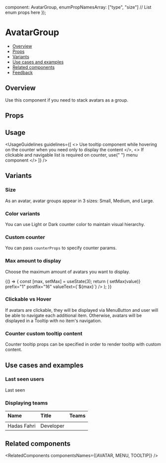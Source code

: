 
  component: AvatarGroup,
  enumPropNamesArray: ["type", "size"] // List enum props here
});

<Meta
  title="Media/Avatar/AvatarGroup"
  component={AvatarGroup}
  argTypes={metaSettings.argTypes}
  decorators={metaSettings.decorators}
/>

<!--- Component documentation -->

# AvatarGroup

- [Overview](#overview)
- [Props](#props)
- [Variants](#variants)
- [Use cases and examples](#use-cases-and-examples)
- [Related components](#related-components)
- [Feedback](#feedback)

## Overview

Use this component if you need to stack avatars as a group.

<Canvas>
  <Story name="Overview">
    <AvatarGroup size={Avatar.sizes.LARGE} max={3}>
      <Avatar type={Avatar.types.IMG} src={person1} tooltipProps={{ content: "Hadas Fahri" }} />
      <Avatar type={Avatar.types.IMG} src={person2} tooltipProps={{ content: "Person 2" }} />
      <Avatar type={Avatar.types.IMG} src={person3} tooltipProps={{ content: "Person 3" }} />
      <Avatar type={Avatar.types.IMG} src={person1} tooltipProps={{ content: "Hadas Fahri" }} />
      <Avatar type={Avatar.types.IMG} src={person2} tooltipProps={{ content: "Person 2" }} />
      <Avatar type={Avatar.types.IMG} src={person3} tooltipProps={{ content: "Person 3" }} />
      <Avatar type={Avatar.types.IMG} src={person1} tooltipProps={{ content: "Hadas Fahri" }} />
      <Avatar type={Avatar.types.IMG} src={person2} tooltipProps={{ content: "Person 2" }} />
      <Avatar type={Avatar.types.IMG} src={person3} tooltipProps={{ content: "Person 3" }} />
      <Avatar type={Avatar.types.IMG} src={person1} tooltipProps={{ content: "Hadas Fahri" }} />
      <Avatar type={Avatar.types.IMG} src={person2} tooltipProps={{ content: "Person 2" }} />
      <Avatar type={Avatar.types.IMG} src={person3} tooltipProps={{ content: "Person 3" }} />
      <Avatar type={Avatar.types.IMG} src={person1} tooltipProps={{ content: "Hadas Fahri" }} />
    </AvatarGroup>
  </Story>
</Canvas>

## Props

<ArgsTable of={AvatarGroup} />

## Usage

<UsageGuidelines
  guidelines={[
    <>
      Use <Link href="/?path=/docs/popover-tooltip--overview">tooltip</Link> component while hovering on the counter
      when you need only to display the content
    </>,
    <>
      If clickable and navigable list is required on counter, use{" "}
      <Link href="/?path=/docs/navigation-menu-menu--overview">menu</Link> component
    </>
  ]}
/>

## Variants

### Size

As an avatar, avatar groups appear in 3 sizes: Small, Medium, and Large.

<Canvas>
  <Story name="Size">
    <Flex direction={Flex.directions.COLUMN} gap={Flex.gaps.LARGE} align={Flex.align.START}>
      <StoryDescription description="Large" vertical align={Flex.align.START}>
        <AvatarGroup size={Avatar.sizes.LARGE} type={Avatar.types.IMG} max={3}>
          <Avatar type={Avatar.types.IMG} src={person1} tooltipProps={{ content: "Hadas Fahri" }} />
          <Avatar type={Avatar.types.IMG} src={person2} tooltipProps={{ content: "Person 2" }} />
          <Avatar type={Avatar.types.IMG} src={person3} tooltipProps={{ content: "Person 3" }} />
          <Avatar type={Avatar.types.IMG} src={person1} tooltipProps={{ content: "Hadas Fahri" }} />
          <Avatar type={Avatar.types.IMG} src={person2} tooltipProps={{ content: "Person 2" }} />
          <Avatar type={Avatar.types.IMG} src={person3} tooltipProps={{ content: "Person 3" }} />
        </AvatarGroup>
      </StoryDescription>
      <StoryDescription description="Medium" vertical align={Flex.align.START}>
        <AvatarGroup size={Avatar.sizes.MEDIUM} type={Avatar.types.IMG} max={3}>
          <Avatar type={Avatar.types.IMG} src={person1} tooltipProps={{ content: "Hadas Fahri" }} />
          <Avatar type={Avatar.types.IMG} src={person2} tooltipProps={{ content: "Person 2" }} />
          <Avatar type={Avatar.types.IMG} src={person3} tooltipProps={{ content: "Person 3" }} />
          <Avatar type={Avatar.types.IMG} src={person1} tooltipProps={{ content: "Hadas Fahri" }} />
          <Avatar type={Avatar.types.IMG} src={person2} tooltipProps={{ content: "Person 2" }} />
          <Avatar type={Avatar.types.IMG} src={person3} tooltipProps={{ content: "Person 3" }} />
        </AvatarGroup>
      </StoryDescription>
      <StoryDescription description="Small" vertical align={Flex.align.START}>
        <AvatarGroup size={Avatar.sizes.SMALL} type={Avatar.types.IMG} max={3}>
          <Avatar type={Avatar.types.IMG} src={person1} tooltipProps={{ content: "Hadas Fahri" }} />
          <Avatar type={Avatar.types.IMG} src={person2} tooltipProps={{ content: "Person 2" }} />
          <Avatar type={Avatar.types.IMG} src={person3} tooltipProps={{ content: "Person 3" }} />
          <Avatar type={Avatar.types.IMG} src={person1} tooltipProps={{ content: "Hadas Fahri" }} />
          <Avatar type={Avatar.types.IMG} src={person2} tooltipProps={{ content: "Person 2" }} />
          <Avatar type={Avatar.types.IMG} src={person3} tooltipProps={{ content: "Person 3" }} />
        </AvatarGroup>
      </StoryDescription>
    </Flex>
  </Story>
</Canvas>

### Color variants

You can use Light or Dark counter color to maintain visual hierarchy.

<Canvas>
  <Story name="Color variants">
    <Flex direction={Flex.directions.COLUMN} gap={Flex.gaps.LARGE} align={Flex.align.START}>
      <StoryDescription description="Light" vertical align={Flex.align.START}>
        <AvatarGroup
          size={Avatar.sizes.LARGE}
          type={Avatar.types.IMG}
          max={3}
          counterProps={{ color: Counter.colors.LIGHT }}
        >
          <Avatar type={Avatar.types.IMG} src={person1} tooltipProps={{ content: "Hadas Fahri" }} />
          <Avatar type={Avatar.types.IMG} src={person2} tooltipProps={{ content: "Person 2" }} />
          <Avatar type={Avatar.types.IMG} src={person3} tooltipProps={{ content: "Person 3" }} />
          <Avatar type={Avatar.types.IMG} src={person1} tooltipProps={{ content: "Hadas Fahri" }} />
          <Avatar type={Avatar.types.IMG} src={person2} tooltipProps={{ content: "Person 2" }} />
          <Avatar type={Avatar.types.IMG} src={person3} tooltipProps={{ content: "Person 3" }} />
        </AvatarGroup>
      </StoryDescription>
      <StoryDescription description="Dark" vertical align={Flex.align.START}>
        <AvatarGroup
          size={Avatar.sizes.LARGE}
          type={Avatar.types.IMG}
          max={3}
          counterProps={{ color: Counter.colors.DARK }}
        >
          <Avatar type={Avatar.types.IMG} src={person1} tooltipProps={{ content: "Hadas Fahri" }} />
          <Avatar type={Avatar.types.IMG} src={person2} tooltipProps={{ content: "Person 2" }} />
          <Avatar type={Avatar.types.IMG} src={person3} tooltipProps={{ content: "Person 3" }} />
          <Avatar type={Avatar.types.IMG} src={person1} tooltipProps={{ content: "Hadas Fahri" }} />
          <Avatar type={Avatar.types.IMG} src={person2} tooltipProps={{ content: "Person 2" }} />
          <Avatar type={Avatar.types.IMG} src={person3} tooltipProps={{ content: "Person 3" }} />
        </AvatarGroup>
      </StoryDescription>
    </Flex>
  </Story>
</Canvas>

### Custom counter

You can pass `counterProps` to specify counter params.

<Canvas>
  <Story name="Custom counter">
    <AvatarGroup
      size={Avatar.sizes.LARGE}
      type={Avatar.types.IMG}
      max={3}
      counterProps={{ count: 100500, color: Counter.colors.DARK, prefix: "", maxDigits: 3 }}
    >
      <Avatar src={person1} tooltipProps={{ content: "Hadas Fahri" }} />
      <Avatar src={person2} tooltipProps={{ content: "Person 2" }} />
      <Avatar src={person3} tooltipProps={{ content: "Person 3" }} />
    </AvatarGroup>
  </Story>
</Canvas>

### Max amount to display

Choose the maximum amount of avatars you want to display.

<Canvas>
  <Story name="Max amount to display">
    {() => {
      const [max, setMax] = useState(3);
      return (
        <Flex
          direction={Flex.directions.COLUMN}
          gap={Flex.gaps.MEDIUM}
          align={Flex.align.START}
          className="monday-storybook-avatar-group__slider-count-container"
        >
          <Slider
            size={Slider.sizes.SMALL}
            min={1}
            max={16}
            defaultValue={max}
            onChange={value => setMax(value)}
            prefix="1"
            postfix="16"
            valueText={`${max}`}
          />
          <AvatarGroup size={Avatar.sizes.LARGE} max={max}>
            <Avatar type={Avatar.types.IMG} src={person1} tooltipProps={{ content: "Hadas Fahri" }} />
            <Avatar type={Avatar.types.IMG} src={person2} tooltipProps={{ content: "Person 2" }} />
            <Avatar type={Avatar.types.IMG} src={person3} tooltipProps={{ content: "Person 3" }} />
            <Avatar type={Avatar.types.IMG} src={person1} tooltipProps={{ content: "Hadas Fahri" }} />
            <Avatar type={Avatar.types.IMG} src={person2} tooltipProps={{ content: "Person 2" }} />
            <Avatar type={Avatar.types.IMG} src={person3} tooltipProps={{ content: "Person 3" }} />
            <Avatar type={Avatar.types.IMG} src={person1} tooltipProps={{ content: "Hadas Fahri" }} />
            <Avatar type={Avatar.types.IMG} src={person2} tooltipProps={{ content: "Person 2" }} />
            <Avatar type={Avatar.types.IMG} src={person3} tooltipProps={{ content: "Person 3" }} />
            <Avatar type={Avatar.types.IMG} src={person1} tooltipProps={{ content: "Hadas Fahri" }} />
            <Avatar type={Avatar.types.IMG} src={person2} tooltipProps={{ content: "Person 2" }} />
            <Avatar type={Avatar.types.IMG} src={person3} tooltipProps={{ content: "Person 3" }} />
            <Avatar type={Avatar.types.IMG} src={person1} tooltipProps={{ content: "Hadas Fahri" }} />
            <Avatar type={Avatar.types.IMG} src={person2} tooltipProps={{ content: "Person 2" }} />
            <Avatar type={Avatar.types.IMG} src={person3} tooltipProps={{ content: "Person 3" }} />
            <Avatar text="MR" type={Avatar.types.TEXT} tooltipProps={{ content: "Mark Roytstein" }} />
          </AvatarGroup>
        </Flex>
      );
    }}
  </Story>
</Canvas>

### Clickable vs Hover

If avatars are clickable, they will be displayed via MenuButton and user will be able to navigate each additional item.
Otherwise, avatars will be displayed in a Tooltip with no item's navigation.

<Canvas>
  <Story name="Clickable vs Hover">
    <Flex direction={Flex.directions.ROW} gap={Flex.gaps.LARGE}>
      <StoryDescription description="Counter hover" vertical align={Flex.align.START}>
        <AvatarGroup size={Avatar.sizes.LARGE} max={3}>
          <Avatar type={Avatar.types.IMG} src={person1} tooltipProps={{ content: "Hadas Fahri" }} />
          <Avatar type={Avatar.types.IMG} src={person2} tooltipProps={{ content: "Person 2" }} />
          <Avatar type={Avatar.types.IMG} src={person3} tooltipProps={{ content: "Person 3" }} />
          <Avatar type={Avatar.types.IMG} src={person1} tooltipProps={{ content: "Hadas Fahri" }} />
          <Avatar type={Avatar.types.IMG} src={person2} tooltipProps={{ content: "Person 2" }} />
          <Avatar type={Avatar.types.IMG} src={person3} tooltipProps={{ content: "Person 3" }} />
          <Avatar type={Avatar.types.IMG} src={person1} tooltipProps={{ content: "Hadas Fahri" }} />
          <Avatar type={Avatar.types.IMG} src={person2} tooltipProps={{ content: "Person 2" }} />
          <Avatar type={Avatar.types.IMG} src={person3} tooltipProps={{ content: "Person 3" }} />
          <Avatar type={Avatar.types.IMG} src={person1} tooltipProps={{ content: "Hadas Fahri" }} />
          <Avatar type={Avatar.types.IMG} src={person2} tooltipProps={{ content: "Person 2" }} />
          <Avatar type={Avatar.types.IMG} src={person3} tooltipProps={{ content: "Person 3" }} />
          <Avatar type={Avatar.types.IMG} src={person1} tooltipProps={{ content: "Hadas Fahri" }} />
          <Avatar type={Avatar.types.IMG} src={person2} tooltipProps={{ content: "Person 2" }} />
          <Avatar type={Avatar.types.IMG} src={person3} tooltipProps={{ content: "Person 3" }} />
          <Avatar type={Avatar.types.IMG} src={person1} tooltipProps={{ content: "Hadas Fahri" }} />
          <Avatar type={Avatar.types.IMG} src={person2} tooltipProps={{ content: "Person 2" }} />
          <Avatar type={Avatar.types.IMG} src={person3} tooltipProps={{ content: "Person 3" }} />
          <Avatar type={Avatar.types.IMG} src={person1} tooltipProps={{ content: "Hadas Fahri" }} />
          <Avatar type={Avatar.types.IMG} src={person2} tooltipProps={{ content: "Person 2" }} />
          <Avatar type={Avatar.types.IMG} src={person3} tooltipProps={{ content: "Person 3" }} />
          <Avatar type={Avatar.types.IMG} src={person1} tooltipProps={{ content: "Hadas Fahri" }} />
          <Avatar type={Avatar.types.IMG} src={person2} tooltipProps={{ content: "Person 2" }} />
          <Avatar type={Avatar.types.IMG} src={person3} tooltipProps={{ content: "Person 3" }} />
          <Avatar type={Avatar.types.IMG} src={person1} tooltipProps={{ content: "Hadas Fahri" }} />
          <Avatar type={Avatar.types.IMG} src={person2} tooltipProps={{ content: "Person 2" }} />
          <Avatar type={Avatar.types.IMG} src={person3} tooltipProps={{ content: "Person 3" }} />
          <Avatar type={Avatar.types.IMG} src={person1} tooltipProps={{ content: "Hadas Fahri" }} />
          <Avatar type={Avatar.types.IMG} src={person2} tooltipProps={{ content: "Person 2" }} />
          <Avatar type={Avatar.types.IMG} src={person3} tooltipProps={{ content: "Person 3" }} />
          <Avatar type={Avatar.types.IMG} src={person1} tooltipProps={{ content: "Hadas Fahri" }} />
          <Avatar type={Avatar.types.IMG} src={person2} tooltipProps={{ content: "Person 2" }} />
          <Avatar type={Avatar.types.IMG} src={person3} tooltipProps={{ content: "Person 3" }} />
          <Avatar type={Avatar.types.IMG} src={person1} tooltipProps={{ content: "Hadas Fahri" }} />
          <Avatar type={Avatar.types.IMG} src={person2} tooltipProps={{ content: "Person 2" }} />
          <Avatar type={Avatar.types.IMG} src={person3} tooltipProps={{ content: "Person 3" }} />
          <Avatar type={Avatar.types.IMG} src={person1} tooltipProps={{ content: "Hadas Fahri" }} />
          <Avatar type={Avatar.types.IMG} src={person2} tooltipProps={{ content: "Person 2" }} />
          <Avatar type={Avatar.types.IMG} src={person3} tooltipProps={{ content: "Person 3" }} />
          <Avatar text="MR" type={Avatar.types.TEXT} tooltipProps={{ content: "Mark Roytstein" }} />
        </AvatarGroup>
      </StoryDescription>
      <StoryDescription description="Counter click" vertical align={Flex.align.START}>
        <AvatarGroup size={Avatar.sizes.LARGE} max={3}>
          <Avatar type={Avatar.types.IMG} src={person1} tooltipProps={{ content: "Hadas Fahri" }} />
          <Avatar type={Avatar.types.IMG} src={person2} tooltipProps={{ content: "Person 2" }} />
          <Avatar type={Avatar.types.IMG} src={person3} tooltipProps={{ content: "Person 3" }} />
          <Avatar type={Avatar.types.IMG} src={person1} tooltipProps={{ content: "Hadas Fahri" }} />
          <Avatar type={Avatar.types.IMG} src={person2} tooltipProps={{ content: "Person 2" }} />
          <Avatar type={Avatar.types.IMG} src={person3} tooltipProps={{ content: "Person 3" }} />
          <Avatar type={Avatar.types.IMG} src={person1} tooltipProps={{ content: "Hadas Fahri" }} />
          <Avatar type={Avatar.types.IMG} src={person2} tooltipProps={{ content: "Person 2" }} />
          <Avatar type={Avatar.types.IMG} src={person3} tooltipProps={{ content: "Person 3" }} />
          <Avatar type={Avatar.types.IMG} src={person1} tooltipProps={{ content: "Hadas Fahri" }} />
          <Avatar type={Avatar.types.IMG} src={person2} tooltipProps={{ content: "Person 2" }} />
          <Avatar type={Avatar.types.IMG} src={person3} tooltipProps={{ content: "Person 3" }} />
          <Avatar type={Avatar.types.IMG} src={person1} tooltipProps={{ content: "Hadas Fahri" }} />
          <Avatar type={Avatar.types.IMG} src={person2} tooltipProps={{ content: "Person 2" }} />
          <Avatar type={Avatar.types.IMG} src={person3} tooltipProps={{ content: "Person 3" }} />
          <Avatar type={Avatar.types.IMG} src={person1} tooltipProps={{ content: "Hadas Fahri" }} />
          <Avatar type={Avatar.types.IMG} src={person2} tooltipProps={{ content: "Person 2" }} />
          <Avatar type={Avatar.types.IMG} src={person3} tooltipProps={{ content: "Person 3" }} />
          <Avatar type={Avatar.types.IMG} src={person1} tooltipProps={{ content: "Hadas Fahri" }} />
          <Avatar type={Avatar.types.IMG} src={person2} tooltipProps={{ content: "Person 2" }} />
          <Avatar type={Avatar.types.IMG} src={person3} tooltipProps={{ content: "Person 3" }} />
          <Avatar type={Avatar.types.IMG} src={person1} tooltipProps={{ content: "Hadas Fahri" }} />
          <Avatar type={Avatar.types.IMG} src={person2} tooltipProps={{ content: "Person 2" }} />
          <Avatar type={Avatar.types.IMG} src={person3} tooltipProps={{ content: "Person 3" }} />
          <Avatar type={Avatar.types.IMG} src={person1} tooltipProps={{ content: "Hadas Fahri" }} />
          <Avatar type={Avatar.types.IMG} src={person2} tooltipProps={{ content: "Person 2" }} />
          <Avatar type={Avatar.types.IMG} src={person3} tooltipProps={{ content: "Person 3" }} />
          <Avatar type={Avatar.types.IMG} src={person1} tooltipProps={{ content: "Hadas Fahri" }} />
          <Avatar type={Avatar.types.IMG} src={person2} tooltipProps={{ content: "Person 2" }} />
          <Avatar type={Avatar.types.IMG} src={person3} tooltipProps={{ content: "Person 3" }} />
          <Avatar type={Avatar.types.IMG} src={person1} tooltipProps={{ content: "Hadas Fahri" }} />
          <Avatar type={Avatar.types.IMG} src={person2} tooltipProps={{ content: "Person 2" }} />
          <Avatar type={Avatar.types.IMG} src={person3} tooltipProps={{ content: "Person 3" }} />
          <Avatar type={Avatar.types.IMG} src={person1} tooltipProps={{ content: "Hadas Fahri" }} />
          <Avatar type={Avatar.types.IMG} src={person2} tooltipProps={{ content: "Person 2" }} />
          <Avatar type={Avatar.types.IMG} src={person3} tooltipProps={{ content: "Person 3" }} />
          <Avatar type={Avatar.types.IMG} src={person1} tooltipProps={{ content: "Hadas Fahri" }} />
          <Avatar type={Avatar.types.IMG} src={person2} tooltipProps={{ content: "Person 2" }} />
          <Avatar type={Avatar.types.IMG} src={person3} tooltipProps={{ content: "Person 3" }} />
          <Avatar text="MR" type={Avatar.types.TEXT} tooltipProps={{ content: "Mark Roytstein" }} />
        </AvatarGroup>
      </StoryDescription>
    </Flex>
  </Story>
</Canvas>

### Counter custom tooltip content

Counter tooltip props can be specified in order to render tooltip with custom content.

<Canvas>
  <Story name="Counter custom tooltip content">
    <AvatarGroup
      size={Avatar.sizes.LARGE}
      type={Avatar.types.IMG}
      max={3}
      counterTooltipCustomProps={{ content: "... and plenty more employees" }}
    >
      <Avatar src={person1} tooltipProps={{ content: "Hadas Fahri" }} />
      <Avatar src={person2} tooltipProps={{ content: "Person 2" }} />
      <Avatar src={person3} tooltipProps={{ content: "Person 3" }} />
      <Avatar src={person1} tooltipProps={{ content: "Hadas Fahri" }} />
      <Avatar src={person2} tooltipProps={{ content: "Person 2" }} />
      <Avatar src={person3} tooltipProps={{ content: "Person 3" }} />
    </AvatarGroup>
  </Story>
</Canvas>

## Use cases and examples

### Last seen users

<Canvas>
  <Story name="Last seen users">
    <Flex direction={Flex.directions.ROW} gap={Flex.gaps.MEDIUM}>
      <div>Last seen</div>
      <AvatarGroup size={Avatar.sizes.MEDIUM} max={3}>
        <Avatar type={Avatar.types.IMG} src={person1} tooltipProps={{ content: "Hadas Fahri" }} />
        <Avatar type={Avatar.types.IMG} src={person2} tooltipProps={{ content: "Person 2" }} />
        <Avatar type={Avatar.types.IMG} src={person3} tooltipProps={{ content: "Person 3" }} />
        <Avatar type={Avatar.types.IMG} src={person1} tooltipProps={{ content: "Hadas Fahri" }} />
        <Avatar type={Avatar.types.IMG} src={person2} tooltipProps={{ content: "Person 2" }} />
        <Avatar type={Avatar.types.IMG} src={person3} tooltipProps={{ content: "Person 3" }} />
      </AvatarGroup>
    </Flex>
  </Story>
</Canvas>

### Displaying teams

<Canvas>
  <Story name="Displaying teams">
    <table>
      <thead>
        <tr>
          <th width={200} align="left">
            Name
          </th>
          <th width={200} align="left">
            Title
          </th>
          <th width={200} align="left">
            Teams
          </th>
        </tr>
        <tr>
          <td colSpan={3}>
            <Divider />
          </td>
        </tr>
      </thead>
      <tbody>
        <tr>
          <td align="left">
            <Flex direction={Flex.directions.ROW} gap={Flex.gaps.SMALL}>
              <Avatar
                type={Avatar.types.IMG}
                src={person1}
                size={Avatar.sizes.MEDIUM}
                tooltipProps={{ content: "Hadas Fahri" }}
              />
              Hadas Fahri
            </Flex>
          </td>
          <td align="left">Developer</td>
          <td align="left">
            <AvatarGroup size={Avatar.sizes.MEDIUM} max={2}>
              <Avatar
                type={Avatar.types.TEXT}
                text="T1"
                backgroundColor={Avatar.backgroundColors.PEACH}
                tooltipProps={{ content: "Team 1" }}
              />
              <Avatar
                type={Avatar.types.TEXT}
                text="T2"
                backgroundColor={Avatar.backgroundColors.BUBBLE}
                tooltipProps={{ content: "Team 2" }}
              />
              <Avatar
                type={Avatar.types.TEXT}
                text="T3"
                backgroundColor={Avatar.backgroundColors.BERRY}
                tooltipProps={{ content: "Team 3" }}
              />
            </AvatarGroup>
          </td>
        </tr>
      </tbody>
    </table>
  </Story>
</Canvas>

## Related components

<RelatedComponents componentsNames={[AVATAR, MENU, TOOLTIP]} />
